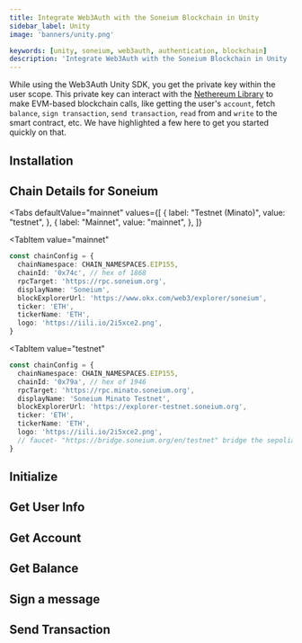 ```yaml
---
title: Integrate Web3Auth with the Soneium Blockchain in Unity
sidebar_label: Unity
image: 'banners/unity.png'

keywords: [unity, soneium, web3auth, authentication, blockchain]
description: 'Integrate Web3Auth with the Soneium Blockchain in Unity | Embedded Wallets'
---
```



<SEO
  title="Integrate Web3Auth with the Soneium Blockchain in Unity"
  description="Integrate Web3Auth with the Soneium Blockchain in Unity | Embedded Wallets"
  image="https://web3auth.io/docs/banners/soneium.png"
  slug="/embedded-wallets/connect-blockchain/evm/soneium/unity"
/>

While using the Web3Auth Unity SDK, you get the private key within the user scope. This private key can interact with the [Nethereum Library](https://nethereum.com/) to make EVM-based blockchain calls, like getting the user's `account`, fetch `balance`, `sign transaction`, `send transaction`, `read` from and `write` to the smart contract, etc. We have highlighted a few here to get you started quickly on that.

## Installation

<InstallationSnippet />

## Chain Details for Soneium

<Tabs
 defaultValue="mainnet"
  values={[
    { label: "Testnet (Minato)", value: "testnet", },
    { label: "Mainnet", value: "mainnet", },
  ]}

>

<TabItem
  value="mainnet"
>

```typescript
const chainConfig = {
  chainNamespace: CHAIN_NAMESPACES.EIP155,
  chainId: '0x74c', // hex of 1868
  rpcTarget: 'https://rpc.soneium.org',
  displayName: 'Soneium',
  blockExplorerUrl: 'https://www.okx.com/web3/explorer/soneium',
  ticker: 'ETH',
  tickerName: 'ETH',
  logo: 'https://iili.io/2i5xce2.png',
}
```

</TabItem>

<TabItem
  value="testnet"
>

```typescript
const chainConfig = {
  chainNamespace: CHAIN_NAMESPACES.EIP155,
  chainId: '0x79a', // hex of 1946
  rpcTarget: 'https://rpc.minato.soneium.org',
  displayName: 'Soneium Minato Testnet',
  blockExplorerUrl: 'https://explorer-testnet.soneium.org',
  ticker: 'ETH',
  tickerName: 'ETH',
  logo: 'https://iili.io/2i5xce2.png',
  // faucet- "https://bridge.soneium.org/en/testnet" bridge the sepolia ETH to Soneium
}
```

</TabItem>
</Tabs>

## Initialize

<InitialisationSnippet />

## Get User Info

<UserInfoSnippet />

## Get Account

<GetAccountSnippet />

## Get Balance

<GetBalanceSnippet />

## Sign a message

<SignMessageSnippet />

## Send Transaction

<SendTransactionSnippet />
